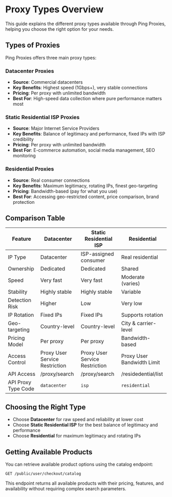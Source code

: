 # Proxy Types Overview

This guide explains the different proxy types available through Ping Proxies, helping you choose the right option for your needs.

## Types of Proxies

Ping Proxies offers three main proxy types:

### Datacenter Proxies
- **Source**: Commercial datacenters
- **Key Benefits**: Highest speed (1Gbps+), very stable connections
- **Pricing**: Per proxy with unlimited bandwidth
- **Best For**: High-speed data collection where pure performance matters most

### Static Residential ISP Proxies
- **Source**: Major Internet Service Providers
- **Key Benefits**: Balance of legitimacy and performance, fixed IPs with ISP credibility
- **Pricing**: Per proxy with unlimited bandwidth
- **Best For**: E-commerce automation, social media management, SEO monitoring

### Residential Proxies
- **Source**: Real consumer connections
- **Key Benefits**: Maximum legitimacy, rotating IPs, finest geo-targeting
- **Pricing**: Bandwidth-based (pay for what you use)
- **Best For**: Accessing geo-restricted content, price comparison, brand protection

## Comparison Table

| Feature | Datacenter | Static Residential ISP | Residential |
|---------|------------|------------------------|-------------|
| IP Type | Datacenter | ISP-assigned consumer | Real residential |
| Ownership | Dedicated | Dedicated | Shared |
| Speed | Very fast | Very fast | Moderate (varies) |
| Stability | Highly stable | Highly stable | Variable |
| Detection Risk | Higher | Low | Very low |
| IP Rotation | Fixed IPs | Fixed IPs | Supports rotation |
| Geo-targeting | Country-level | Country-level | City & carrier-level |
| Pricing Model | Per proxy | Per proxy | Bandwidth-based |
| Access Control | Proxy User Service Restriction | Proxy User Service Restriction | Proxy User Bandwidth Limit |
| API Access | /proxy/search | /proxy/search | /residedential/list |
| API Proxy Type Code | `datacenter` | `isp` | `residential` |


## Choosing the Right Type

- Choose **Datacenter** for raw speed and reliability at lower cost
- Choose **Static Residential ISP** for the best balance of legitimacy and performance
- Choose **Residential** for maximum legitimacy and rotating IPs

## Getting Available Products

You can retrieve available product options using the catalog endpoint:

```
GET /public/user/checkout/catalog
```

This endpoint returns all available products with their pricing, features, and availability without requiring complex search parameters.